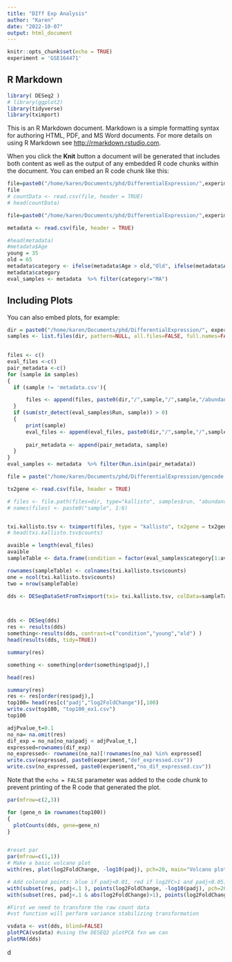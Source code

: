 ```yaml
---
title: "DIff Exp Analysis"
author: "Karen"
date: "2022-10-07"
output: html_document
---
```


```r
knitr::opts_chunk$set(echo = TRUE)
experiment = 'GSE164471'

```

## R Markdown

```r
library( DESeq2 )
# library(ggplot2)
library(tidyverse)
library(tximport)
```

This is an R Markdown document. Markdown is a simple formatting syntax for authoring HTML, PDF, and MS Word documents. For more details on using R Markdown see <http://rmarkdown.rstudio.com>.

When you click the **Knit** button a document will be generated that includes both content as well as the output of any embedded R code chunks within the document. You can embed an R code chunk like this:

```r

file=paste0("/home/karen/Documents/phd/DifferentialExpression/",experiment,"/All_samples.csv")
file
# countData <- read.csv(file, header = TRUE)
# head(countData)
```
```r
file=paste0("/home/karen/Documents/phd/DifferentialExpression/",experiment,"/metadata.csv")

metadata <- read.csv(file, header = TRUE)

#head(metadata)
#metadata$Age
young = 35
old = 65
metadata$category <- ifelse(metadata$Age > old,"Old", ifelse(metadata$Age < young, "Young", "MA"))
metadata$category
eval_samples <- metadata  %>% filter(category!="MA")

```
## Including Plots

You can also embed plots, for example:
```r
dir = paste0("/home/karen/Documents/phd/DifferentialExpression/", experiment)
samples <- list.files(dir, pattern=NULL, all.files=FALSE, full.names=FALSE)[-1]
 

files <- c()
eval_files <-c()
pair_metadata <-c()
for (sample in samples)
{
  if (sample != 'metadata.csv'){

      files <- append(files, paste0(dir,"/",sample,"/",sample,"/abundance.tsv"))
  }
  if (sum(str_detect(eval_samples$Run, sample)) > 0) 
  {
      print(sample)
      eval_files <- append(eval_files, paste0(dir,"/",sample,"/",sample,"/abundance.tsv"))
      
      pair_metadata <- append(pair_metadata, sample)
  }
}
eval_samples <- metadata  %>% filter(Run.isin(pair_metadata))


```

```r

file = paste("/home/karen/Documents/phd/DifferentialExpression/gencode.v28.annotation.tx2gene.csv")

tx2gene <- read.csv(file, header = TRUE)

# files <- file.path(files=dir, type="kallisto", samples$run, "abundance.tsv")
# names(files) <- paste0("sample", 1:6)


txi.kallisto.tsv <- tximport(files, type = "kallisto", tx2gene = tx2gene, ignoreAfterBar = TRUE)
# head(txi.kallisto.tsv$counts)
```

```r
 
avaible = length(eval_files)
avaible
sampleTable <- data.frame(condition = factor(eval_samples$category[1:avaible]))

rownames(sampleTable) <- colnames(txi.kallisto.tsv$counts)
one = ncol(txi.kallisto.tsv$counts)
two = nrow(sampleTable)

dds <- DESeqDataSetFromTximport(txi= txi.kallisto.tsv, colData=sampleTable, ~condition)



dds <- DESeq(dds)
res <- results(dds)
something<-results(dds, contrast=c("condition","young","old") )
head(results(dds, tidy=TRUE))

summary(res)

something <- something[order(something$padj),]

head(res)


```
```r
summary(res)
res <- res[order(res$padj),]
top100= head(res[c("padj","log2FoldChange")],100)
write.csv(top100, "top100_ex1.csv")
top100

adjPvalue_t=0.1
no_na= na.omit(res)
dif_exp = no_na[no_na$padj < adjPvalue_t,]
expressed=rownames(dif_exp)
no_expressed<- rownames(no_na)[!rownames(no_na) %in% expressed]
write.csv(expressed, paste0(experiment,"def_expressed.csv"))
write.csv(no_expressed, paste0(experiment,"no_dif_expressed.csv"))

```
Note that the `echo = FALSE` parameter was added to the code chunk to prevent printing of the R code that generated the plot.


```r
par(mfrow=c(2,3))

for (gene_n in rownames(top100))
{
  plotCounts(dds, gene=gene_n)
}



```
```r
#reset par
par(mfrow=c(1,1))
# Make a basic volcano plot
with(res, plot(log2FoldChange, -log10(padj), pch=20, main="Volcano plot", xlim=c(-3,3)))

# Add colored points: blue if padj<0.01, red if log2FC>1 and padj<0.05)
with(subset(res, padj<.1 ), points(log2FoldChange, -log10(padj), pch=20, col="blue"))
with(subset(res, padj<.1 & abs(log2FoldChange)>1), points(log2FoldChange, -log10(padj), pch=20, col="red"))
```


```r
#First we need to transform the raw count data
#vst function will perform variance stabilizing transformation

vsdata <- vst(dds, blind=FALSE)
plotPCA(vsdata) #using the DESEQ2 plotPCA fxn we can
plotMA(dds)
```



d
